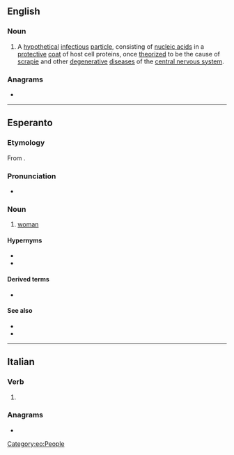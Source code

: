 ==English==
{{wikipedia}}

===Noun===
{{en-noun}}

# {{lb|en|biology}} A [[hypothetical]] [[infectious]] [[particle]], consisting of [[nucleic acid]]s in a [[protective]] [[coat]] of host cell proteins, once [[theorize]]d to be the cause of [[scrapie]] and other [[degenerative]] [[disease]]s of the [[central nervous system]].

===Anagrams===
* {{anagrams|en|a=iinorv|virion}}

----

==Esperanto==

===Etymology===
From {{af|eo|viro|t1=man|-ino|t2=female}}.

===Pronunciation===
* {{audio|eo|Eo-virino.ogg|Audio}}
{{eo-IPA}}

===Noun===
{{eo-head}}

# [[woman]]
#: {{ux|eo|La '''virino''' amas la viron.|The woman loves the man.}}
#: {{ux|eo|Tiu '''virino''' belegas, ĉu vi ne konsentas?|That woman is gorgeous, don't you agree?}}
#: {{ant|eo|viro}}

====Hypernyms====
* {{l|eo|homo|t=[[human being]]}}
* {{l|eo|persono|t=[[person]]}}

====Derived terms====
* {{l|eo|virina}}

====See also====
* {{l|eo|homino|t=female [[human being]]}}
* {{l|eo|ino|t=female|pos=n}}

[[Category:eo:People]]

----

==Italian==

===Verb===
{{head|it|verb form}}

# {{inflection of|it|virare||3|p|pres|subj|;|3|p|impr}}

===Anagrams===
* {{anagrams|it|a=iinorv|rinvio|rinviò|rovini}}